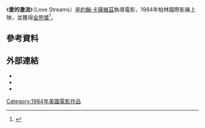 {{Infobox film
| name           = Love Streams
| image          =   <!-- 檔案不存在 Love Streams.jpg ，可從英文維基百科取得 -->
| writer         = [[約翰·卡薩維茲|約翰·卡薩維茲]]<br>[[Ted_Allan|Ted Allan]]
| starring       = [[Gena_Rowlands|Gena Rowlands]]<br>[[John_Cassavetes|John Cassavetes]]<br>[[Diahnne_Abbott|Diahnne Abbott]]<br>[[Seymour_Cassel|Seymour Cassel]]<br>[[Al_Ruban|Al Ruban]]
| director       = [[約翰·卡薩維茲|約翰·卡薩維茲]]
| producer       = [[Menahem_Golan|Menahem Golan]]<br>[[Yoram_Globus|Yoram Globus]]
| music          = [[Bo_Harwood|Bo Harwood]]
| cinematography = [[Al_Ruban|Al Ruban]]
| editing        = [[George_C._Villaseñor|George C. Villaseñor]]	
| distributor    = [[Cannon_Films|Cannon Films]]
| released       = 1984年8月24日
| runtime        = 141分
| country        = 美國
| language       = 英語
| budget = 
}}

《'''愛的激流'''》（Love Streams）是[[約翰·卡薩維茲|約翰·卡薩維茲]]執導電影，1984年柏林國際影展上映，並獲得[[金熊獎|金熊獎]]<ref name="Berlinale">{{cite web |url=http://www.berlinale.de/en/archiv/jahresarchive/1984/03_preistr_ger_1984/03_Preistraeger_1984.html |title=Berlinale: 1984 Winners |accessdate=2011-01-04 |work=berlinale.de |archive-date=2013-10-15 |archive-url=https://web.archive.org/web/20131015121757/http://www.berlinale.de/en/archiv/jahresarchive/1984/03_preistr_ger_1984/03_Preistraeger_1984.html |dead-url=no }}</ref>。

== 參考資料 ==
{{reflist}}

== 外部連結 ==
*{{rotten-tomatoes}}
* {{IMDb title|0087644}}
* {{douban|1303532}}

{{金熊獎得獎作品}}

[[Category:1984年美國電影作品|Category:1984年美國電影作品]]